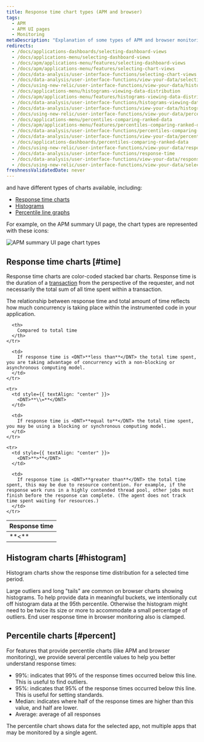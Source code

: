 ```yaml
---
title: Response time chart types (APM and browser)
tags:
  - APM
  - APM UI pages
  - Monitoring
metaDescription: "Explanation of some types of APM and browser monitoring charts: duration time-based, histogram, and percentile."
redirects:
  - /docs/applications-dashboards/selecting-dashboard-views
  - /docs/applications-menu/selecting-dashboard-views
  - /docs/apm/applications-menu/features/selecting-dashboard-views
  - /docs/apm/applications-menu/features/selecting-chart-views
  - /docs/data-analysis/user-interface-functions/selecting-chart-views
  - /docs/data-analysis/user-interface-functions/view-your-data/selecting-chart-views
  - /docs/using-new-relic/user-interface-functions/view-your-data/histograms-view-data-distribution
  - /docs/applications-menu/histograms-viewing-data-distribution
  - /docs/apm/applications-menu/features/histograms-viewing-data-distribution
  - /docs/data-analysis/user-interface-functions/histograms-viewing-data-distribution
  - /docs/data-analysis/user-interface-functions/view-your-data/histograms-viewing-data-distribution
  - /docs/using-new-relic/user-interface-functions/view-your-data/percentiles-compare-ranked-data
  - /docs/applications-menu/percentiles-comparing-ranked-data
  - /docs/apm/applications-menu/features/percentiles-comparing-ranked-data
  - /docs/data-analysis/user-interface-functions/percentiles-comparing-ranked-data
  - /docs/data-analysis/user-interface-functions/view-your-data/percentiles-comparing-ranked-data
  - /docs/applications-dashboards/percentiles-comparing-ranked-data
  - /docs/using-new-relic/user-interface-functions/view-your-data/response-time
  - /docs/data-analysis/user-interface-functions/response-time
  - /docs/data-analysis/user-interface-functions/view-your-data/response-time
  - /docs/using-new-relic/user-interface-functions/view-your-data/select-chart-views
freshnessValidatedDate: never
---
```



<InlinePopover type="apm" /> and <InlinePopover type="browser" /> have different types of charts available, including:

* [Response time charts](#time)
* [Histograms](#histogram)
* [Percentile line graphs](#percent)

For example, on the APM summary UI page, the chart types are represented with these icons:

<img
  title="new-relic-ui-apm-chart-types.png"
  alt="APM summary UI page chart types"
  src={apmChartTypes}
/>

## Response time charts [#time]

Response time charts are color-coded stacked bar charts. Response time is the duration of a [transaction](/docs/apm/transactions/intro-transactions/transactions-new-relic-apm) from the perspective of the requester, and not necessarily the total sum of all time spent within a transaction.

The relationship between response time and total amount of time reflects how much concurrency is taking place within the instrumented code in your application.

<table>
  <thead>
    <tr>
      <th style={{ width: "100px" }}>
        Response time
      </th>

      <th>
        Compared to total time
      </th>
    </tr>
  </thead>

  <tbody>
    <tr>
      <td style={{ textAlign: "center" }}>
        <DNT>**&lt;**</DNT>
      </td>

      <td>
        If response time is <DNT>**less than**</DNT> the total time spent, you are taking advantage of concurrency with a non-blocking or asynchronous computing model.
      </td>
    </tr>

    <tr>
      <td style={{ textAlign: "center" }}>
        <DNT>**\\=**</DNT>
      </td>

      <td>
        If response time is <DNT>**equal to**</DNT> the total time spent, you may be using a blocking or synchronous computing model.
      </td>
    </tr>

    <tr>
      <td style={{ textAlign: "center" }}>
        <DNT>**>**</DNT>
      </td>

      <td>
        If response time is <DNT>**greater than**</DNT> the total time spent, this may be due to resource contention. For example, if the response work runs in a highly contended thread pool, other jobs must finish before the response can complete. (The agent does not track time spent waiting for resources.)
      </td>
    </tr>
  </tbody>
</table>

## Histogram charts [#histogram]

Histogram charts show the response time distribution for a selected time period.

Large outliers and long "tails" are common on browser charts showing histograms. To help provide data in meaningful buckets, we intentionally cut off histogram data at the 95th percentile. Otherwise the histogram might need to be twice its size or more to accommodate a small percentage of outliers. End user response time in browser monitoring also is clamped.

## Percentile charts [#percent]

For features that provide percentile charts (like APM and browser monitoring), we provide several percentile values to help you better understand response times:

* 99%: indicates that 99% of the response times occurred below this line. This is useful to find outliers.
* 95%: indicates that 95% of the response times occurred below this line. This is useful for setting standards.
* Median: indicates where half of the response times are higher than this value, and half are lower.
* Average: average of all responses

The percentile chart shows data for the selected app, not multiple apps that may be monitored by a single agent.
